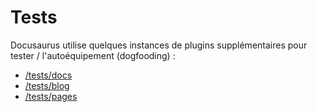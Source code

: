 # Tests

Docusaurus utilise quelques instances de plugins supplémentaires pour tester / l'autoéquipement (dogfooding) :

- [/tests/docs](/tests/docs)
- [/tests/blog](/tests/blog)
- [/tests/pages](/tests/pages)
